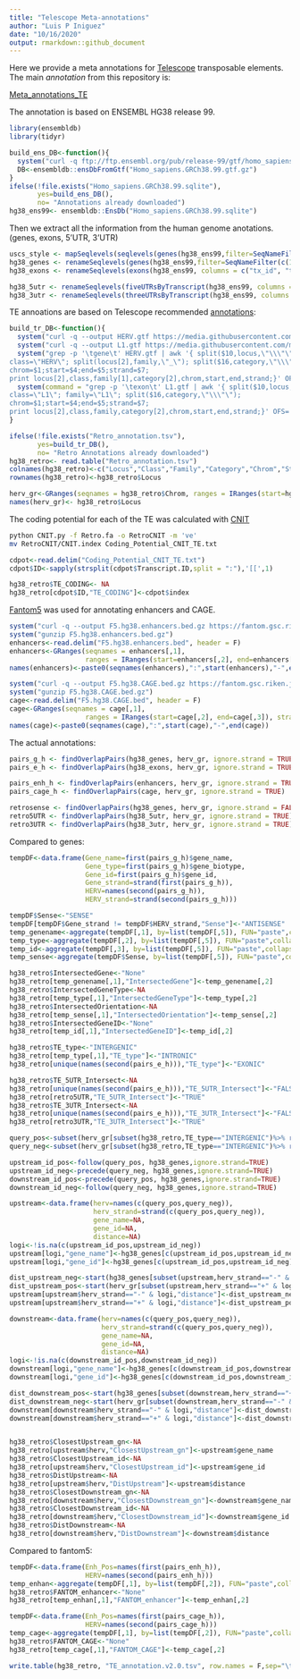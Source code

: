 ```yaml
---
title: "Telescope Meta-annotations"
author: "Luis P Iniguez"
date: "10/16/2020"
output: rmarkdown::github_document
---
```


Here we provide a meta annotations for [Telescope](https://github.com/mlbendall/telescope) transposable elements. The main *annotation* from this repository is:

[Meta_annotations_TE](TE_annotation.v2.0.tsv)

The annotation is based on ENSEMBL HG38 release 99. 

```r
library(ensembldb)
library(tidyr)
```

```r
build_ens_DB<-function(){
  system("curl -q ftp://ftp.ensembl.org/pub/release-99/gtf/homo_sapiens/Homo_sapiens.GRCh38.99.gtf.gz --output Homo_sapiens.GRCh38.99.gtf.gz")
  DB<-ensembldb::ensDbFromGtf("Homo_sapiens.GRCh38.99.gtf.gz")
}
ifelse(!file.exists("Homo_sapiens.GRCh38.99.sqlite"),
       yes=build_ens_DB(), 
       no= "Annotations already downloaded")
hg38_ens99<- ensembldb::EnsDb("Homo_sapiens.GRCh38.99.sqlite")
```

Then we extract all the information from the human genome anotations. (genes, exons, 5'UTR, 3'UTR)

```r
uscs_style <- mapSeqlevels(seqlevels(genes(hg38_ens99,filter=SeqNameFilter(c(1:22,"X","Y")))), "UCSC")
hg38_genes <- renameSeqlevels(genes(hg38_ens99,filter=SeqNameFilter(c(1:22,"X","Y")), columns=c("gene_name","gene_biotype")), uscs_style)
hg38_exons <- renameSeqlevels(exons(hg38_ens99, columns = c("tx_id", "tx_biotype", "gene_name", "gene_id"),filter =SeqNameFilter(c(1:22,"X","Y"))), uscs_style)

hg38_5utr <- renameSeqlevels(fiveUTRsByTranscript(hg38_ens99, columns = c("tx_id", "tx_biotype", "gene_name", "gene_id"),filter =SeqNameFilter(c(1:22,"X","Y"))), uscs_style)
hg38_3utr <- renameSeqlevels(threeUTRsByTranscript(hg38_ens99, columns = c("tx_id", "tx_biotype", "gene_name", "gene_id"),filter =SeqNameFilter(c(1:22,"X","Y"))), uscs_style)
```

TE annoations are based on Telescope recommended [annotations](https://github.com/mlbendall/telescope_annotation_db/tree/master/builds):

```r
build_tr_DB<-function(){
  system("curl -q --output HERV.gtf https://media.githubusercontent.com/media/mlbendall/telescope_annotation_db/master/builds/HERV_rmsk.hg38.v2/transcripts.gtf")
  system("curl -q --output L1.gtf https://media.githubusercontent.com/media/mlbendall/telescope_annotation_db/master/builds/L1Base.hg38.v1/transcripts.gtf")
  system("grep -p '\tgene\t' HERV.gtf | awk '{ split($10,locus,\"\\\"\");
class=\"HERV\"; split(locus[2],family,\"_\"); split($16,category,\"\\\"\");
chrom=$1;start=$4;end=$5;strand=$7;
print locus[2],class,family[1],category[2],chrom,start,end,strand;}' OFS='\t' >Retro_annotation.tsv")
  system(command = "grep -p '\texon\t' L1.gtf | awk '{ split($10,locus,\"\\\"\");
class=\"L1\"; family=\"L1\"; split($16,category,\"\\\"\");
chrom=$1;start=$4;end=$5;strand=$7;
print locus[2],class,family,category[2],chrom,start,end,strand;}' OFS='\t' >>Retro_annotation.tsv")
}
```

```r
ifelse(!file.exists("Retro_annotation.tsv"),
       yes=build_tr_DB(), 
       no= "Retro Annotations already downloaded")
hg38_retro<- read.table("Retro_annotation.tsv")
colnames(hg38_retro)<-c("Locus","Class","Family","Category","Chrom","Start","End","Strand")
rownames(hg38_retro)<-hg38_retro$Locus

herv_gr<-GRanges(seqnames = hg38_retro$Chrom, ranges = IRanges(start=hg38_retro$Start, end=hg38_retro$End), strand=hg38_retro$Strand)
names(herv_gr)<- hg38_retro$Locus
```

The coding potential for each of the TE was calculated with [CNIT](http://cnit.noncode.org/CNIT/)

```bash
python CNIT.py -f Retro.fa -o RetroCNIT -m 've'
mv RetroCNIT/CNIT.index Coding_Potential_CNIT_TE.txt
```

```r
cdpot<-read.delim("Coding_Potential_CNIT_TE.txt")
cdpot$ID<-sapply(strsplit(cdpot$Transcript.ID,split = ":"),'[[',1)

hg38_retro$TE_CODING<- NA
hg38_retro[cdpot$ID,"TE_CODING"]<-cdpot$index
```

[Fantom5](https://fantom.gsc.riken.jp/5/) was used for annotating enhancers and CAGE.

```r
system("curl -q --output F5.hg38.enhancers.bed.gz https://fantom.gsc.riken.jp/5/datafiles/reprocessed/hg38_latest/extra/enhancer/F5.hg38.enhancers.bed.gz")
system("gunzip F5.hg38.enhancers.bed.gz")
enhancers<-read.delim("F5.hg38.enhancers.bed", header = F)
enhancers<-GRanges(seqnames = enhancers[,1],
                   ranges = IRanges(start=enhancers[,2], end=enhancers[,3]), strand='*')
names(enhancers)<-paste0(seqnames(enhancers),":",start(enhancers),"-",end(enhancers))
```

```r
system("curl -q --output F5.hg38.CAGE.bed.gz https://fantom.gsc.riken.jp/5/datafiles/reprocessed/hg38_latest/extra/CAGE_peaks/hg38_liftover+new_CAGE_peaks_phase1and2.bed.gz")
system("gunzip F5.hg38.CAGE.bed.gz")
cage<-read.delim("F5.hg38.CAGE.bed", header = F)
cage<-GRanges(seqnames = cage[,1],
                   ranges = IRanges(start=cage[,2], end=cage[,3]), strand=cage[,6])
names(cage)<-paste0(seqnames(cage),":",start(cage),"-",end(cage))
```

The actual annotations:

```r
pairs_g_h <- findOverlapPairs(hg38_genes, herv_gr, ignore.strand = TRUE)
pairs_e_h <- findOverlapPairs(hg38_exons, herv_gr, ignore.strand = TRUE)

pairs_enh_h <- findOverlapPairs(enhancers, herv_gr, ignore.strand = TRUE)
pairs_cage_h <- findOverlapPairs(cage, herv_gr, ignore.strand = TRUE)

retrosense <- findOverlapPairs(hg38_genes, herv_gr, ignore.strand = FALSE)%>% second() %>% names() %>% unique()
retro5UTR <- findOverlapPairs(hg38_5utr, herv_gr, ignore.strand = TRUE) %>% second() %>% names() %>% unique()
retro3UTR <- findOverlapPairs(hg38_3utr, herv_gr, ignore.strand = TRUE) %>% second() %>% names() %>% unique()
```

Compared to genes:

```r
tempDF<-data.frame(Gene_name=first(pairs_g_h)$gene_name,
                   Gene_type=first(pairs_g_h)$gene_biotype,
                   Gene_id=first(pairs_g_h)$gene_id,
                   Gene_strand=strand(first(pairs_g_h)),
                   HERV=names(second(pairs_g_h)),
                   HERV_strand=strand(second(pairs_g_h)))

tempDF$Sense<-"SENSE"
tempDF[tempDF$Gene_strand != tempDF$HERV_strand,"Sense"]<-"ANTISENSE"
temp_genename<-aggregate(tempDF[,1], by=list(tempDF[,5]), FUN="paste",collapse = ",")
temp_type<-aggregate(tempDF[,2], by=list(tempDF[,5]), FUN="paste",collapse = ",")
temp_id<-aggregate(tempDF[,3], by=list(tempDF[,5]), FUN="paste",collapse = ",")
temp_sense<-aggregate(tempDF$Sense, by=list(tempDF[,5]), FUN="paste",collapse = ",")

hg38_retro$IntersectedGene<-"None"
hg38_retro[temp_genename[,1],"IntersectedGene"]<-temp_genename[,2]
hg38_retro$IntersectedGeneType<-NA
hg38_retro[temp_type[,1],"IntersectedGeneType"]<-temp_type[,2]
hg38_retro$IntersectedOrientation<-NA
hg38_retro[temp_sense[,1],"IntersectedOrientation"]<-temp_sense[,2]
hg38_retro$IntersectedGeneID<-"None"
hg38_retro[temp_id[,1],"IntersectedGeneID"]<-temp_id[,2]

hg38_retro$TE_type<-"INTERGENIC"
hg38_retro[temp_type[,1],"TE_type"]<-"INTRONIC"
hg38_retro[unique(names(second(pairs_e_h))),"TE_type"]<-"EXONIC"

hg38_retro$TE_5UTR_Intersect<-NA
hg38_retro[unique(names(second(pairs_e_h))),"TE_5UTR_Intersect"]<-"FALSE"
hg38_retro[retro5UTR,"TE_5UTR_Intersect"]<-"TRUE"
hg38_retro$TE_3UTR_Intersect<-NA
hg38_retro[unique(names(second(pairs_e_h))),"TE_3UTR_Intersect"]<-"FALSE"
hg38_retro[retro3UTR,"TE_3UTR_Intersect"]<-"TRUE"

query_pos<-subset(herv_gr[subset(hg38_retro,TE_type=="INTERGENIC")%>% rownames(),],strand=="+")
query_neg<-subset(herv_gr[subset(hg38_retro,TE_type=="INTERGENIC")%>% rownames(),],strand=="-")

upstream_id_pos<-follow(query_pos, hg38_genes,ignore.strand=TRUE)
upstream_id_neg<-precede(query_neg, hg38_genes,ignore.strand=TRUE)
downstream_id_pos<-precede(query_pos, hg38_genes,ignore.strand=TRUE)
downstream_id_neg<-follow(query_neg, hg38_genes,ignore.strand=TRUE)

upstream<-data.frame(herv=names(c(query_pos,query_neg)),
                     herv_strand=strand(c(query_pos,query_neg)),
                     gene_name=NA,
                     gene_id=NA,
                     distance=NA)
logi<-!is.na(c(upstream_id_pos,upstream_id_neg))
upstream[logi,"gene_name"]<-hg38_genes[c(upstream_id_pos,upstream_id_neg)[logi],]$gene_name
upstream[logi,"gene_id"]<-hg38_genes[c(upstream_id_pos,upstream_id_neg)[logi],]$gene_id

dist_upstream_neg<-start(hg38_genes[subset(upstream,herv_strand=="-" & logi)$gene_id,])-end(herv_gr[subset(upstream,herv_strand=="-" & logi)$herv,])
dist_upstream_pos<-start(herv_gr[subset(upstream,herv_strand=="+" & logi)$herv,])-end(hg38_genes[subset(upstream,herv_strand=="+" & logi)$gene_id,])
upstream[upstream$herv_strand=="-" & logi,"distance"]<-dist_upstream_neg
upstream[upstream$herv_strand=="+" & logi,"distance"]<-dist_upstream_pos

downstream<-data.frame(herv=names(c(query_pos,query_neg)),
                       herv_strand=strand(c(query_pos,query_neg)),
                       gene_name=NA,
                       gene_id=NA,
                       distance=NA)
logi<-!is.na(c(downstream_id_pos,downstream_id_neg))
downstream[logi,"gene_name"]<-hg38_genes[c(downstream_id_pos,downstream_id_neg)[logi],]$gene_name
downstream[logi,"gene_id"]<-hg38_genes[c(downstream_id_pos,downstream_id_neg)[logi],]$gene_id

dist_downstream_pos<-start(hg38_genes[subset(downstream,herv_strand=="+" & logi)$gene_id,])-end(herv_gr[subset(downstream,herv_strand=="+" & logi)$herv,])
dist_downstream_neg<-start(herv_gr[subset(downstream,herv_strand=="-" & logi)$herv,])-end(hg38_genes[subset(downstream,herv_strand=="-" & logi)$gene_id,])
downstream[downstream$herv_strand=="-" & logi,"distance"]<-dist_downstream_neg
downstream[downstream$herv_strand=="+" & logi,"distance"]<-dist_downstream_pos


hg38_retro$ClosestUpstream_gn<-NA
hg38_retro[upstream$herv,"ClosestUpstream_gn"]<-upstream$gene_name
hg38_retro$ClosestUpstream_id<-NA
hg38_retro[upstream$herv,"ClosestUpstream_id"]<-upstream$gene_id
hg38_retro$DistUpstream<-NA
hg38_retro[upstream$herv,"DistUpstream"]<-upstream$distance
hg38_retro$ClosestDownstream_gn<-NA
hg38_retro[downstream$herv,"ClosestDownstream_gn"]<-downstream$gene_name
hg38_retro$ClosestDownstream_id<-NA
hg38_retro[downstream$herv,"ClosestDownstream_id"]<-downstream$gene_id
hg38_retro$DistDownstream<-NA
hg38_retro[downstream$herv,"DistDownstream"]<-downstream$distance
```

Compared to fantom5:

```r
tempDF<-data.frame(Enh_Pos=names(first(pairs_enh_h)),
                   HERV=names(second(pairs_enh_h)))
temp_enhan<-aggregate(tempDF[,1], by=list(tempDF[,2]), FUN="paste",collapse = ",")
hg38_retro$FANTOM_enhancer<-"None"
hg38_retro[temp_enhan[,1],"FANTOM_enhancer"]<-temp_enhan[,2]

tempDF<-data.frame(Enh_Pos=names(first(pairs_cage_h)),
                   HERV=names(second(pairs_cage_h)))
temp_cage<-aggregate(tempDF[,1], by=list(tempDF[,2]), FUN="paste",collapse = ",")
hg38_retro$FANTOM_CAGE<-"None"
hg38_retro[temp_cage[,1],"FANTOM_CAGE"]<-temp_cage[,2]
```

```r
write.table(hg38_retro, "TE_annotation.v2.0.tsv", row.names = F,sep="\t",quote=F)
```



